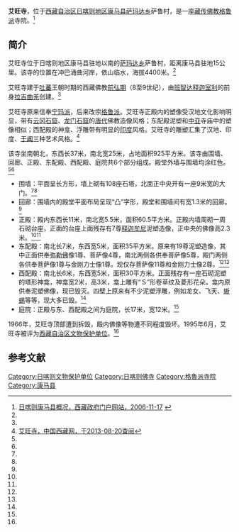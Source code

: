 {{Infobox Tibetan Buddhist monastery
|name =艾旺寺
|image =
|image size = 250px
|alt = 
|caption = 
|t=
|w=
|to = 
|ipa={{IPA|}}
|z=
|thdl=
|e=
|tc=艾旺寺
|s=艾旺寺
|p=
|m=
|k=
|pushpin_map = 
|latd =  | latm =  | lats =  | latNS = 
|longd=  | longm= | longs =| longEW = 
|iso_region = 
|map_caption = 
|mapsize = 
|location_country = 中国
|location = {{CHN}}[[西藏自治区|西藏自治区]][[日喀则地区|日喀则地区]][[康马县|康马县]]
|coordinates_display =
|founded_by = 
|date_founded =
|date_renovated =
|sect = [[格鲁派|格鲁派]]
|mather =
|children =
|dedicated_to = 
|tulku =
|head_lama = 
|head_mgh =
|no._of_monks = 
|architecture = 
|festivals =
|footnotes = 
}}

'''艾旺寺'''，位于[[西藏自治区|西藏自治区]][[日喀则地区|日喀则地区]][[康马县|康马县]][[萨玛达乡|萨玛达乡]]萨鲁村，是一座[[藏传佛教|藏传佛教]][[格鲁派|格鲁派]]寺院。<ref name=kmx>[http://www.xizang.gov.cn/dsgk/52603.jhtml 日喀则康马县概况，西藏政府门户网站，2006-11-17] {{webarchive|url=https://web.archive.org/web/20160304191009/http://www.xizang.gov.cn/dsgk/52603.jhtml |date=2016-03-04 }}</ref>

==简介==
艾旺寺位于日喀则地区康马县驻地以南的[[萨玛达乡|萨玛达乡]]萨鲁村，距离康马县驻地15公里。该寺的位置在冲巴涌曲河岸，依山临水，海拔4400米。<ref name=zgxzw/>

艾旺寺建于[[吐蕃|吐蕃]]王朝时期的西藏佛教[[前弘期|前弘期]]（8至9世纪），由[[班智达|班智达]][[释迦室利|释迦室利]]的前身[[拉吉曲羌|拉吉曲羌]]创建。<ref name=kmx/>

艾旺寺原来信奉[[宁玛派|宁玛派]]，后来改宗[[格鲁派|格鲁派]]。艾旺寺正殿内的塑像受汉地文化影响明显，带有[[云冈石窟|云冈石窟]]、[[龙门石窟|龙门石窟]]的[[唐代|唐代]]佛教造像风格；东配殿泥塑和[[中亚|中亚]]寺庙中的塑像相似；西配殿的神龛、浮雕带有明显的[[印度|印度]]风格。艾旺寺的雕塑汇集了汉地、印度、[[于阗|于阗]]三种艺术风格。<ref name=zgxzw>[http://www.tibet.cn/newzt/rsxzzt/xzsm/t20050704_40221.htm 艾旺寺，中国西藏网，于2013-08-20查阅]</ref>

该寺坐南朝北，东西长37米，南北宽25米，占地面积925平方米。该寺由围墙、回廊、正殿、东配殿、西配殿、庭院共6个部分组成。殿堂外墙与围墙均涂红色。<ref name=kmx/><ref name=zgxzw/>
*围墙：平面呈长方形，墙上砌有108座石塔，北面正中央开有一座9米宽的大门。<ref name=kmx/><ref name=zgxzw/>
*回廊：围墙内的殿堂平面布局呈现“凸”字形，殿堂和围墙间有宽1.3米的回廊。<ref name=kmx/>
*正殿：殿内东西长11米，南北宽5.5米，面积60.5平方米。正殿内墙周砌一周石砌台座，正面的台座上面残存有7尊[[释迦牟尼|释迦牟尼]]泥塑造像，正中央的佛像高2.3米。<ref name=kmx/><ref name=zgxzw/>
*东配殿：南北长7米，东西宽5米，面积35平方米。原来有19尊泥塑造像，其中正面供奉[[弥勒佛|弥勒佛]]像1尊、菩萨像4尊，南北两侧各供奉菩萨像5尊，殿门两侧各供奉菩萨像1尊与金刚力士像1尊。现仅存菩萨像11尊和金刚力士像2尊。<ref name=kmx/><ref name=zgxzw/>
*西配殿：南北长6米，东西宽5米，面积30平方米。正面残存有一座石砌泥塑的塔形神龛，神龛宽2米，高3米，龛上雕有“Ｓ”形卷草纹及菱形花朵。龛内原供奉泥塑佛像，现已毁灭。四壁上原来有不少泥塑浮雕，例如龙女、飞天、[[蜥蜴|蜥蜴]]等等，现大多已毁。<ref name=kmx/>
*庭院：正殿与东、西配殿之间为庭院，长17米，宽12米。<ref name=zgxzw/>

1966年，艾旺寺顶部遭到拆毁，殿内佛像等物遭不同程度毁坏。1995年6月，艾旺寺被评为[[西藏自治区文物保护单位|西藏自治区文物保护单位]]。<ref name=kmx/>

==参考文献==
{{reflist}}

{{日喀则地标}}
[[Category:日喀则文物保护单位|Category:日喀则文物保护单位]]
[[Category:日喀则佛寺|Category:日喀则佛寺]]
[[Category:格魯派寺院|Category:格魯派寺院]]
[[Category:康马县|Category:康马县]]